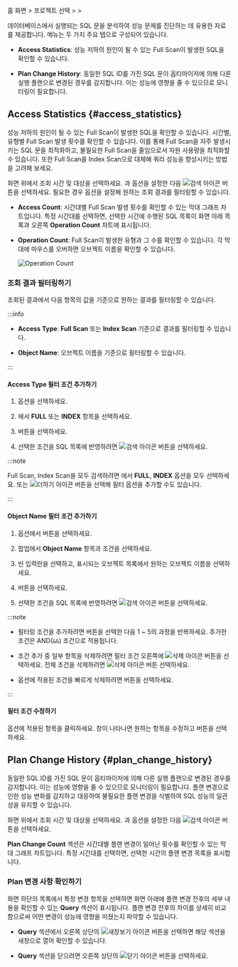 홈 화면 &gt; 프로젝트 선택 &gt; <Cmdname sid="side_analysis" className="uitext" /> &gt; <Cmdname sid="side_dbSqlPlanAnalysis" className="uitext" />

데이터베이스에서 실행되는 SQL 문을 분석하여 성능 문제를 진단하는 데 유용한 자료를 제공합니다. <Cmdname sid="side_dbSqlPlanAnalysis" className="uitext" /> 메뉴는 두 가지 주요 탭으로 구성되어 있습니다. 

* **Access Statistics**: 성능 저하의 원인이 될 수 있는 Full Scan이 발생한 SQL을 확인할 수 있습니다.

* **Plan Change History**: 동일한 SQL ID를 가진 SQL 문이 옵티마이저에 의해 다른 실행 플랜으로 변경된 경우를 감지합니다. 이는 성능에 영향을 줄 수 있으므로 모니터링이 필요합니다.

## Access Statistics {#access_statistics}

성능 저하의 원인이 될 수 있는 Full Scan이 발생한 SQL을 확인할 수 있습니다. 시간별, 유형별 Full Scan 발생 횟수를 확인할 수 있습니다. 이를 통해 Full Scan을 자주 발생시키는 SQL 문을 최적화하고, 불필요한 Full Scan을 줄임으로서 자원 사용량을 최적화할 수 있습니다. 또한 Full Scan을 Index Scan으로 대체해 쿼리 성능을 향상시키는 방법을 고려해 보세요.

<ImgLang img="db-analysis-sql-access-statistics.png" desc="AccessStatistics" />

화면 위에서 조회 시간 및 대상을 선택하세요. <Cmdname sid="time" className="uitext" />과 <Cmdname sid="instance" className="uitext" /> 옵션을 설정한 다음 ![검색 아이콘](/img/ico-btn-search.png) 버튼을 선택하세요. 필요한 경우 <Cmdname sid="filter" className="uitext" /> 옵션을 설정해 원하는 조회 결과를 필터링할 수 있습니다.

* **Access Count**: 시간대별 Full Scan 발생 횟수를 확인할 수 있는 막대 그래프 차트입니다. 특정 시간대를 선택하면, 선택한 시간에 수행된 SQL 목록이 화면 아래 목록과 오른쪽 **Operation Count** 차트에 표시됩니다.

* **Operation Count**: Full Scan이 발생한 유형과 그 수를 확인할 수 있습니다. 각 막대에 마우스를 오버하면 오브젝트 이름을 확인할 수 있습니다.

  ![Operation Count](/img/db-analysis-sql-access-statistics-op-count.png)


<QueryDetails level={3} />

### 조회 결과 필터링하기

조회된 결과에서 다음 항목의 값을 기준으로 원하는 결과를 필터링할 수 있습니다.

:::info

* **Access Type**: **Full Scan** 또는 **Index Scan** 기준으로 결과를 필터링할 수 있습니다.

* **Object Name**: 오브젝트 이름을 기준으로 필터링할 수 있습니다.

:::

#### Access Type 필터 조건 추가하기

1. <Cmdname sid="filter" className="uitext" /> 옵션을 선택하세요.

    <ImgLang img="db-analysis-sql-access-statistics-filter.png" desc="필터" />

1. <Cmdname sid="TTL06737" className="uitext" />에서 **FULL** 또는 **INDEX** 항목을 선택하세요.

1. <Cmdname sid="apply" className="uitext" /> 버튼을 선택하세요.

1. 선택한 조건을 SQL 목록에 반영하려면 ![검색 아이콘](/img/ico-btn-search.png) 버튼을 선택하세요.

:::note

Full Scan, Index Scan을 모두 검색하려면 <Cmdname sid="TTL06737" className="uitext" />에서 **FULL**, **INDEX** 옵션을 모두 선택하세요. 또는 ![더하기 아이콘](/img/ic-s-plus.svg) 버튼을 선택해 필터 옵션을 추가할 수도 있습니다.

:::

#### Object Name 필터 조건 추가하기

<ImgLang img="db-analysis-sql-access-object-filter-add.png" desc="필터" />

1. <Cmdname sid="filter" className="uitext" /> 옵션에서 <LinkImage img="ico-add.svg" className="ico" /> 버튼을 선택하세요.

1. <Cmdname sid="TTL06617" className="uitext" /> 팝업에서 **Object Name** 항목과 <Cmdname sid="equal" className="uitext" /> 조건을 선택하세요.

1. 빈 입력란을 선택하고, 표시되는 오브젝트 목록에서 원하는 오브젝트 이름을 선택하세요.

1. <Cmdname sid="apply" className="uitext" /> 버튼을 선택하세요.

1. 선택한 조건을 SQL 목록에 반영하려면 ![검색 아이콘](/img/ico-btn-search.png) 버튼을 선택하세요.

:::note

* 필터링 조건을 추가하려면 <Cmdname sid="bsm_button_add" className="uitext" /> 버튼을 선택한 다음 1 ~ 5의 과정을 반복하세요. 추가한 조건은 AND(`&&`) 조건으로 적용됩니다.

* 조건 추가 중 일부 항목을 삭제하려면 필터 조건 오른쪽에 ![삭제 아이콘](/img/ico-trash.svg) 버튼을 선택하세요. 전체 조건을 삭제하려면 ![삭제 아이콘](/img/ico-trash.svg) <Cmdname sid="BTN06616" className="uitext" /> 버튼 선택하세요.

* <Cmdname sid="filter" className="uitext" /> 옵션에 적용된 조건을 빠르게 삭제하려면 <LinkImage img="ico-close.svg" className="ico" /> 버튼을 선택하세요.

:::

#### 필터 조건 수정하기

<ImgLang img="db-analysis-sql-access-object-filter-edit.png" desc="필터 수정하기" />

<Cmdname sid="filter" className="uitext" /> 옵션에 적용된 항목을 클릭하세요. <Cmdname sid="TTL06737" className="uitext" /> 창이 나타나면 원하는 항목을 수정하고 <Cmdname sid="apply" className="uitext" /> 버튼을 선택하세요.


## Plan Change History {#plan_change_history}

동일한 SQL ID를 가진 SQL 문이 옵티마이저에 의해 다른 실행 플랜으로 변경된 경우를 감지합니다. 이는 성능에 영향을 줄 수 있으므로 모니터링이 필요합니다. 플랜 변경으로 인한 성능 변화를 감지하고 대응하여 불필요한 플랜 변경을 식별하여 SQL 성능의 일관성을 유지할 수 있습니다.

<ImgLang img="db-analysis-sql-plan-change-history.png" desc="Plan Change History" />

화면 위에서 조회 시간 및 대상을 선택하세요. <Cmdname sid="time" className="uitext" />과 <Cmdname sid="instance" className="uitext" /> 옵션을 설정한 다음 ![검색 아이콘](/img/ico-btn-search.png) 버튼을 선택하세요.

**Plan Change Count** 섹션은 시간대별 플랜 변경이 일어난 횟수를 확인할 수 있는 막대 그래프 차트입니다. 특정 시간대를 선택하면, 선택한 시간의 플랜 변경 목록을 표시합니다.

### Plan 변경 사항 확인하기

화면 하단의 목록에서 특정 변경 항목을 선택하면 화면 아래에 플랜 변경 전후의 세부 내용을 확인할 수 있는 **Query** 섹션이 표시됩니다. 플랜 변경 전후의 차이를 상세히 비교함으로써 어떤 변경이 성능에 영향을 미쳤는지 파악할 수 있습니다.

<ImgLang img="db-analysis-sql-plan-change-history-diff.png" desc="Plan Change History" />

* **Query** 섹션에서 오른쪽 상단의 ![새창보기 아이콘](/img/ic-popup.svg) 버튼을 선택하면 해당 섹션을 새창으로 열어 확인할 수 있습니다.

* **Query** 섹션을 닫으려면 오른쪽 상단의 ![닫기 아이콘](/img/ico-close.svg) 버튼을 선택하세요.